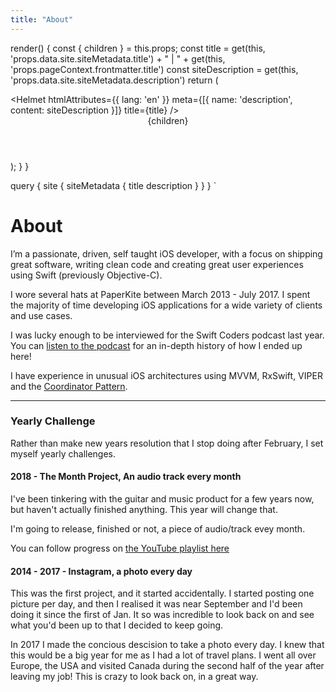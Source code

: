 ```yaml
---
title: "About"
---
```



  render() {
    const { children } = this.props;
    const title = get(this, 'props.data.site.siteMetadata.title') + " | " + get(this, 'props.pageContext.frontmatter.title')
    const siteDescription = get(this, 'props.data.site.siteMetadata.description')
    return (
      <div>
        <Helmet
          htmlAttributes={{ lang: 'en' }}
          meta={[{ name: 'description', content: siteDescription }]}
          title={title}
        />
        <Header />
        <section className='section has-no-top-padding'>
          <div className='container'>
            <div className='content'>
              <div>{children}</div>
            </div>
          </div>
        </section>
      </div>
    );
  }
}

  query {
     site {
        siteMetadata {
          title
          description
        }
      }
  }
`

# About

I’m a passionate, driven, self taught iOS developer, with a focus on shipping great software, writing clean code and
creating great user experiences using Swift (previously Objective-C).

I wore several hats at PaperKite between March 2013 - July 2017. I spent the majority of time developing iOS
applications for a wide variety of clients and use cases.

I was lucky enough to be interviewed for the Swift Coders podcast last year. You can [listen to the
podcast](https://swiftcoders.podbean.com/e/53-will-townsend-ios-team-lead-at-paperkite/) for an in-depth history of how
I ended up here!

I have experience in unusual iOS architectures using MVVM, RxSwift, VIPER and the [Coordinator
Pattern](/2016/an-ios-coordinator-pattern).

---

### Yearly Challenge

Rather than make new years resolution that I stop doing after February, I set myself yearly challenges.



#### 2018 - The Month Project, An audio track every month

I've been tinkering with the guitar and music product for a few years now, but haven't actually finished anything. This
year will change that.

I'm going to release, finished or not, a piece of audio/track evey month.

You can follow progress on [the YouTube playlist
here](https://www.youtube.com/playlist?list=PLuSt_4dhCk5Qv0gihdL1KjB3C8Qqh4RYP)



#### 2014 - 2017 - Instagram, a photo every day

This was the first project, and it started accidentally. I started posting one picture per day, and then I realised it
was near September and I'd been doing it since the first of Jan. It so was incredible to look back on and see what
you'd been up to that I decided to keep going.

In 2017 I made the concious descision to take a photo every day. I knew that this would be a big year for me as I had a
lot of travel plans. I went all over Europe, the USA and visited Canada during the second half of the year after
leaving my job! This is crazy to look back on, in a great way.